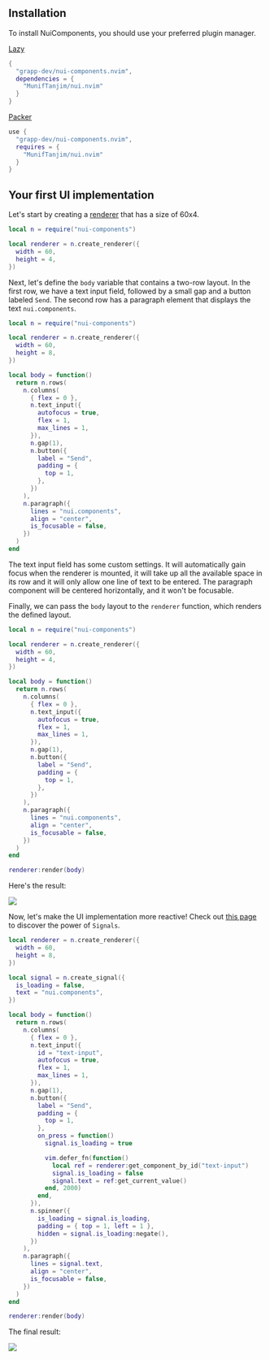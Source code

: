 ## Installation

To install NuiComponents, you should use your preferred plugin manager.

[Lazy](https://github.com/folke/lazy.nvim)

```lua
{
  "grapp-dev/nui-components.nvim",
  dependencies = {
    "MunifTanjim/nui.nvim"
  }
}
```

[Packer](https://github.com/wbthomason/packer.nvim)

```lua
use {
  "grapp-dev/nui-components.nvim",
  requires = {
    "MunifTanjim/nui.nvim"
  }
}
```

## Your first UI implementation

Let's start by creating a [renderer](/docs/renderer) that has a size of 60x4.

```lua showLineNumbers
local n = require("nui-components")

local renderer = n.create_renderer({
  width = 60,
  height = 4,
})
```

Next, let's define the `body` variable that contains a two-row layout. In the first row, we have a text input field, followed by a small gap and a button labeled `Send`. The second row has a paragraph element that displays the text `nui.components`.

```lua showLineNumbers {8-31}
local n = require("nui-components")

local renderer = n.create_renderer({
  width = 60,
  height = 8,
})

local body = function()
  return n.rows(
    n.columns(
      { flex = 0 },
      n.text_input({
        autofocus = true,
        flex = 1,
        max_lines = 1,
      }),
      n.gap(1),
      n.button({
        label = "Send",
        padding = {
          top = 1,
        },
      })
    ),
    n.paragraph({
      lines = "nui.components",
      align = "center",
      is_focusable = false,
    })
  )
end
```

The text input field has some custom settings. It will automatically gain focus when the renderer is mounted, it will take up all the available space in its row and it will only allow one line of text to be entered. The paragraph component will be centered horizontally, and it won't be focusable.

Finally, we can pass the `body` layout to the `renderer` function, which renders the defined layout.

```lua showLineNumbers {33}
local n = require("nui-components")

local renderer = n.create_renderer({
  width = 60,
  height = 4,
})

local body = function()
  return n.rows(
    n.columns(
      { flex = 0 },
      n.text_input({
        autofocus = true,
        flex = 1,
        max_lines = 1,
      }),
      n.gap(1),
      n.button({
        label = "Send",
        padding = {
          top = 1,
        },
      })
    ),
    n.paragraph({
      lines = "nui.components",
      align = "center",
      is_focusable = false,
    })
  )
end

renderer:render(body)
```

Here's the result:

![](/gifs/getting-started-1.gif)


Now, let's make the UI implementation more reactive! Check out [this page](/docs/signal) to discover the power of `Signals`.

```lua showLineNumbers {6-9,16,27-35,37-41,44}
local renderer = n.create_renderer({
  width = 60,
  height = 8,
})

local signal = n.create_signal({
  is_loading = false,
  text = "nui.components",
})

local body = function()
  return n.rows(
    n.columns(
      { flex = 0 },
      n.text_input({
        id = "text-input",
        autofocus = true,
        flex = 1,
        max_lines = 1,
      }),
      n.gap(1),
      n.button({
        label = "Send",
        padding = {
          top = 1,
        },
        on_press = function()
          signal.is_loading = true

          vim.defer_fn(function()
            local ref = renderer:get_component_by_id("text-input")
            signal.is_loading = false
            signal.text = ref:get_current_value()
          end, 2000)
        end,
      }),
      n.spinner({
        is_loading = signal.is_loading,
        padding = { top = 1, left = 1 },
        hidden = signal.is_loading:negate(),
      })
    ),
    n.paragraph({
      lines = signal.text,
      align = "center",
      is_focusable = false,
    })
  )
end

renderer:render(body)
```

The final result:

![](/gifs/getting-started-2.gif)
